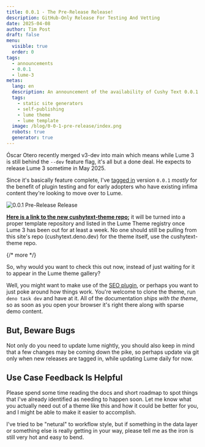 ```yaml
---
title: 0.0.1 - The Pre-Release Release!
description: GitHub-Only Release For Testing And Vetting
date: 2025-04-08
author: Tim Post
draft: false
menu:
  visible: true
  order: 0
tags:
  - announcements
  - 0.0.1
  - lume-3
metas:
  lang: en
  description: An announcement of the availability of Cushy Text 0.0.1 in pre-release from Github.
  tags:
    - static site generators
    - self-publishing
    - lume theme
    - lume template
  image: /blog/0-0-1-pre-release/index.png
  robots: true
  generator: true
---
```


Óscar Otero recently merged v3-dev into main which means while 
Lume 3 is still behind the `--dev` feature flag, it's all but 
a done deal. He expects to release Lume 3 sometime in May 2025.

Since it's basically feature complete, I've [tagged in](https://github.com/timthepost/cushytext-theme/releases/tag/v0.0.1)
version `0.0.1` _mostly_ for the benefit of plugin testing and 
for early adopters who have existing infima content they're looking
to move over to Lume. 

<img
  class="blog_image"
  src="/blog/0-0-1-pre-release/index.png" 
  alt="0.0.1 Pre-Release Release" 
  title="Can you git it? I bet you can!" />

**[Here is a link to the new cushytext-theme repo](https://github.com/timthepost/cushytext-theme);**
it will be turned into a proper template repository and listed in the Lume Theme registry
once Lume 3 has been out for at least a week. No one should still be pulling from this 
site's repo (cushytext.deno.dev) for the theme itself, use the cushytext-theme repo.

{/* more */} 
<div id="more"></div>

So, why would you want to check this out now, instead of just waiting for it to appear
in the Lume theme gallery?

Well, you might want to make use of the [SEO plugin](/docs/theme-plugins/#simple-seo), or 
perhaps you want to just poke around how things work. You're welcome to clone the theme,
run `deno task dev` and have at it. All of the documentation _ships with the theme_, so
as soon as you open your browser it's right there along with sparse demo content.

## But, Beware Bugs

Not only do you need to update lume nightly, you should also keep in mind that a few 
changes may be coming down the pike, so perhaps update via git only when new releases
are tagged in, while updating Lume daily for now.

## Use Case Feedback Is Helpful

Please spend some time reading the docs and short roadmap to spot things that I've already
identified as needing to happen soon. Let me know what you actually need out of a theme like
this and how it could be better for you, and I might be able to make it easier to accomplish.

I've tried to be "netural" to workflow style, but if something in the data layer or something
else is really getting in your way, please tell me as the iron is still very hot and easy to 
bend.
